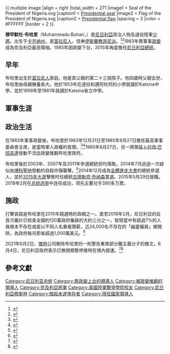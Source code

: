 {{Infobox officeholder
| name = 穆罕默杜·布哈里
| native_name = Muhammadu Buhari
| image       = Muhammadu Buhari, President of the Federal Republic of Nigeria (cropped).jpg
| alt         = 
| caption     = 
| order       = 15
| office      = 尼日利亞總統
| term_start  = 2015年5月29日
| term_end    = 
| vicepresident       = {{le|耶米·奧辛巴喬|Yemi Osinbajo}}
| predecessor = [[古德勒克·乔纳森|古德勒克·乔纳森]]
| office1      = 尼日利亞第7任國家元首<br />（最高軍事委員會主席） 
| term_start1  = 1983年12月31日 
| term_end1    = 1985年8月27日
| predecessor1 = [[謝胡·沙加里|謝胡·沙加里]]（總統）
| successor1   = [[易卜拉欣·巴班吉達|易卜拉欣·巴班吉達]]<br/>（武裝部隊執政委員會主席）
| office2     = [[博爾諾州|東北州]]州長
| term_start2 = 1975年8月
| term_end2   = 1976年3月
| predecessor2 = [[摩西·乌斯曼|摩西·乌斯曼]]
| successor2   = 職位廢除
| birth_date   = {{birth date and age|1942|12|17}}
| birth_place         = [[奈及利亞殖民地|奈及利亞殖民地]]{{le|北部地區 (奈及利亞)|Northern Region, Nigeria|北部地區}}{{le|達烏拉|Daura}}<br />(現在奈及利亞{{le|達烏拉|Daura}})
| nationality  = 尼日利亞
| party               = [[全體進步大會黨|全體進步大會黨]] (2013–)
| otherparty          = {{le|議會改革進步黨|Congress for Progressive Change}} (2010–2013)<br />{{le|全奈及利亞人民黨|All Nigeria Peoples Party}} (2002–2010)
| spouse              = {{plainlist|*{{marriage|[[薩菲納圖·布哈里|薩菲納圖·布哈里]]|1971|1988|end=div}}
*{{marriage|{{le|艾莎·布哈里|Aisha Buhari}}|1989}}}}
| relations           = 
| children            = {{Collapsible list
    |titlestyle=font-weight:normal; background:transparent; text-align:left;
    |title = 10
    |1=Zulaihat (deceased)|2=Fatima |3=Musa (deceased) |4=Hadiza |5=Safinatu |6=Aisha |7=Halima |8=Yusuf |9=Zarah |10=Amina
  }}
| alma_mater          = [[Nigerian_Defence_Academy|Nigerian Military Training College]]<br />{{le|伊頓莊園預備軍官學校|Mons Officer Cadet School}}<br />{{le|美國陸軍戰爭學院|United States Army War College}}<ref name="Paden">{{cite book |last=Paden |first=John |date=2016 |title=Muhammadu Buhari: The Challenges of Leadership in Nigeria |publisher=Roaring Forties Press |isbn=978-1-938901-64-5}}</ref>
| website             = {{URL|https://statehouse.gov.ng|Official website}}
<!--Military service-->| branch              = [[File:Flag_of_the_Nigerian_Army_Headquarters.svg|21px]] {{le|奈及利亞陸軍|Nigerian Army}}
| serviceyears        = 1961–1985
| rank                = [[少將|少將]]
| allegiance          = {{flag|Nigeria}}
| battles             = [[奈及利亞內戰|奈及利亞內戰]]<br />[[Chadian–Nigerian_War|Chadian–Nigerian War]]
}}
{{<!-- THIS SECTION MUST ONLY BE ON THE PAGE OF THE CURRENT OFFICIALLY CONFIRMED AND RECOGNISED HEAD OF STATE AND/OR HEAD OF GOVERNMENT OF A SOVEREIGN COUNTRY. Edit and apply as necessarily applicable. -->
multiple image
|align = right
|total_width = 271
|image1 = Seal of the President of Nigeria.svg
|caption1 = [[President_of_Nigeria|Presidential seal]]
|image2 = Flag of the President of Nigeria.svg
|caption2 = [[President_of_Nigeria|Presidential flag]]
|spacing = 2
|color = #FFFFFF
|border = 2
}}

'''穆罕默杜·布哈里'''（Muhammadu Buhari，{{bd|1942年|12月17日|||catIdx=Buhari, Muhammadu}}）是[[尼日利亞|尼日利亞]]政治人物及退役陸軍[[少將|少將]]。出生于[[卡齐纳州|卡齐纳州]]，是[[富拉尼人|富拉尼人]]，信奉[[伊斯蘭教|伊斯蘭教]][[遜尼派|遜尼派]]。<ref name="thisisbuhari.com">{{cite web|url=http://thisisbuhari.com/all-project-list/muhammadu-buhari-presidential-candidate/|title=Muhammadu Buhari Presidential Candidate|work=thisisbuhari.com|accessdate=2015-02-08|archive-date=2016-01-16|archive-url=https://web.archive.org/web/20160116035947/http://thisisbuhari.com/all-project-list/muhammadu-buhari-presidential-candidate/|dead-url=no}}</ref><ref name="Muhammad Buhari">{{cite web|title=Muhammad Buhari|url=http://www.britannica.com/EBchecked/topic/83801/Muhammad-Buhari|work=Enyclopaedia Britannica|accessdate=2015-02-08|archive-date=2014-12-24|archive-url=https://web.archive.org/web/20141224012703/http://www.britannica.com/EBchecked/topic/83801/Muhammad-Buhari|dead-url=no}}</ref>1983年靠軍事[[政變|政變]]成為奈及利亞最高領袖，1985年因政變下台，2015年再度擔任[[尼日利亞總統|尼日利亞總統]]。

== 早年 ==
布哈里出生於[[富拉尼人|富拉尼人]]家庭。他是其父親的第二十三個孩子。他四歲時父親去世，布哈里由母親撫養長大。他於1953年在道拉和邁阿杜阿的小學就讀於Katsina中學，並於1956年至1961年就讀於Katsina省立中學。

== 軍事生涯 ==
== 政治生活 ==
在1983年軍事政變後，布哈里於1983年12月31日至1985年8月27日擔任最高軍事委員會主席，是當時軍人政權的首領。<ref name="Buhari-Idiagbon">{{cite web |url=http://www.dawodu.com/buhari.htm |title=Military Regime of Buhari and Idiagbon |accessdate=12 September 2013 |archive-date=2016-03-04 |archive-url=https://web.archive.org/web/20160304074423/http://www.dawodu.com/buhari.htm |dead-url=no }}</ref><ref name="Siollun">{{cite news |url=http://www.dawodu.com/siollun3.htm |title=Buhari and Idiagbon: A Missed Opportunity for Nigeria |author=Max Siollun |location= |date=October 2003 |accessdate=12 September 2013}}</ref>1985年8月27日，另一將領[[易卜拉欣·巴班吉達|易卜拉欣·巴班吉達]]發動不流血政變推翻布哈里政府。

布哈里後於2003年、2007年及2011年參選總統但均落敗。2014年7月逃過一次疑似由[[博科聖地|博科聖地]]發動的自殺炸彈襲擊。<ref>{{Cite news|url=http://uk.reuters.com/article/2014/07/23/uk-nigeria-violence-idUKKBN0FS19N20140723 |title=Suicide bombs in Nigeria's Kaduna kill 82, ex-leader Buhari targeted |date=2014-07-24 |publisher=Reuters}}</ref>2014年12月成為[[全體進步大會|全體進步大會]]的總統參選人，並於[[2015年尼日利亞大選|2015年大選]]擊敗时任總統[[古德勒克·乔纳森|古德勒克·乔纳森]]當選。2015年5月29日就職。2019年2月在[[2019年尼日利亞大選|总统选举]]中连任成功，领先主要对手{{link-en|阿提庫·阿布巴卡爾|Atiku Abubakar}}390多万票。

== 施政 ==
打擊貪腐是布哈里在2015年競選時的政綱之一。直至2016年2月，尼日利亞的反貪污審計已核查全國約120萬政府僱員的大約三分之一，發現當中有超過7%的人員根本不存在或是以不同人名重複領薪。近24,000名不存在的「幽靈僱員」被開除，為政府每月節省超過1,000萬美元。<ref>{{Cite news |url=http://money.cnn.com/2016/02/29/news/economy/nigeria-ghost-workers/ |title=Nigeria cuts 23,000 'ghost workers' from government payroll |publisher=CNN |date=2016-06-09}}</ref>

2021年6月2日，[[推特|推特]]公司刪除布哈里的一則警告東南部分離主義分子的推文。6月4日，尼日利亞政府表示已無限期暫停推特在境內營運。<ref>{{cite news |url=https://www.rfi.fr/cn/%E6%8E%A8%E7%89%B9%E5%88%A0%E9%99%A4%E6%80%BB%E7%BB%9F%E6%8E%A8%E6%96%87-%E9%81%AD%E5%A5%88%E5%8F%8A%E5%88%A9%E4%BA%9A%E6%97%A0%E9%99%90%E6%9C%9F%E6%9A%82%E5%81%9C%E8%90%A5%E8%BF%90 |title=推特删除总统推文 遭奈及利亚无限期暂停营运 |publisher=法廣 |date=2021-06-05}}</ref><ref>{{cite news |url=http://www.chinanews.com/gj/2021/06-07/9494028.shtml |title=总统被删帖，尼日利亚宣布无限期封停社交媒体推特 |website=中新網 |date=2021-06-07}}</ref>

==參考文獻==
{{Reflist}}

{{尼日利亚总统}}
{{英联邦政府首脑}}
{{石油輸出國組織領袖}}

{{Authority control}}
{{DEFAULTSORT:Buhari, Muhammadu}}

[[Category:尼日利亚总统|Category:尼日利亚总统]]
[[Category:靠政變上台的領導人|Category:靠政變上台的領導人]]
[[Category:被政變推翻的領導人|Category:被政變推翻的領導人]]
[[Category:奈及利亞將軍|Category:奈及利亞將軍]]
[[Category:美國陸軍戰爭學院校友|Category:美國陸軍戰爭學院校友]]
[[Category:尼日利亞穆斯林|Category:尼日利亞穆斯林]]
[[Category:暗殺未遂倖存者|Category:暗殺未遂倖存者]]
[[Category:現任國家領導人|Category:現任國家領導人]]